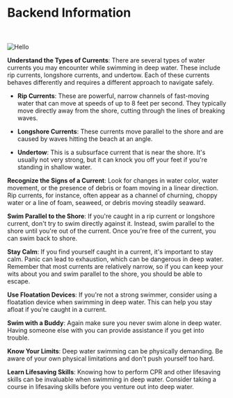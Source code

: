 
# Backend Information

<br></br>
<Image src="/images/currents.webp" alt="Hello" width={500} height={500} />


 **Understand the Types of Currents**: There are several types of water currents you may encounter while swimming in deep water. These include rip currents, longshore currents, and undertow. Each of these currents behaves differently and requires a different approach to navigate safely.

   - **Rip Currents**: These are powerful, narrow channels of fast-moving water that can move at speeds of up to 8 feet per second. They typically move directly away from the shore, cutting through the lines of breaking waves.
   
   - **Longshore Currents**: These currents move parallel to the shore and are caused by waves hitting the beach at an angle.
   
   - **Undertow**: This is a subsurface current that is near the shore. It's usually not very strong, but it can knock you off your feet if you're standing in shallow water.

**Recognize the Signs of a Current**: Look for changes in water color, water movement, or the presence of debris or foam moving in a linear direction. Rip currents, for instance, often appear as a channel of churning, choppy water or a line of foam, seaweed, or debris moving steadily seaward.

**Swim Parallel to the Shore**: If you're caught in a rip current or longshore current, don't try to swim directly against it. Instead, swim parallel to the shore until you're out of the current. Once you're free of the current, you can swim back to shore.

**Stay Calm**: If you find yourself caught in a current, it's important to stay calm. Panic can lead to exhaustion, which can be dangerous in deep water. Remember that most currents are relatively narrow, so if you can keep your wits about you and swim parallel to the shore, you should be able to escape.

**Use Floatation Devices**: If you're not a strong swimmer, consider using a floatation device when swimming in deep water. This can help you stay afloat if you're caught in a current.

**Swim with a Buddy**: Again make sure you never swim alone in deep water. Having someone else with you can provide assistance if you get into trouble.

**Know Your Limits**: Deep water swimming can be physically demanding. Be aware of your own physical limitations and don't push yourself too hard.

**Learn Lifesaving Skills**: Knowing how to perform CPR and other lifesaving skills can be invaluable when swimming in deep water. Consider taking a course in lifesaving skills before you venture out into deep water.